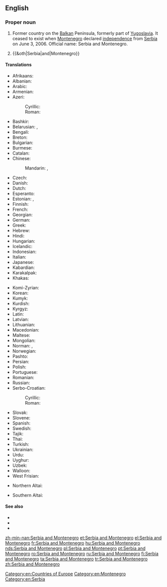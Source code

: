 ==English==
{{wikipedia}}

===Proper noun===
{{en-proper noun|head=[[Serbia]] and [[Montenegro]]}}

# {{lb|en|historical}} Former country on the [[Balkan]] Peninsula, formerly part of [[Yugoslavia]]. It ceased to exist when [[Montenegro]] declared [[independence]] from [[Serbia]] on June 3, 2006. Official name: Serbia and Montenegro.
# {{&oth|Serbia|and|Montenegro}}

====Translations====
{{trans-top|former country on the Balkan Peninsula}}
* Afrikaans: {{t|af|Serwië en Montenegro}}
* Albanian: {{t|sq|Serbia dhe Mali i Zi}}
* Arabic: {{t|ar|صِرْبِيَا وَالْجَبَل اَلْأَسْوَد|tr=ṣirbiyā wa-l-jabal al-ʾaswad}}
* Armenian: {{t|hy|Սերբիա եւ Չեռնոգորիա}}
* Azeri:
*: Cyrillic: {{t|az|Сербија вə Черногорија}}
*: Roman: {{t|az|Serbiya və Çernoqoriya}}
* Bashkir: {{t|ba|Сербия һәм Черногория}}
* Belarusian: {{t|be|Сэрбія і Чарнагорыя}}, {{t|be|Сербія і Чарнагорыя}}
* Bengali: {{t|bn|সার্বিয়া ও মন্টিনিগ্রো}}
* Breton: {{t|br|Serbia ha Montenegro}}
* Bulgarian: {{t|bg|Сърбия и Черна гора}}
* Burmese: {{t|my|[[ဆားဘီးယား]][[နှင့်]][[မွန်တီနီဂရိုး]]}}
* Catalan: {{t|ca|Sèrbia i Montenegro}}
* Chinese:
*: Mandarin: {{t+|cmn|塞尔维亚和黑山}}, {{t|cmn|塞爾維亞和黒山|tr=Sài'ěrwéiyà hé Hēishān}}
* Czech: {{t+|cs|Srbsko a Černá Hora}}
* Danish: {{t|da|Serbien og Montenegro}}
* Dutch: {{t|nl|Servië en Montenegro}}
* Esperanto: {{t|eo|Serbio kaj Montenegro}}
* Estonian: {{t+|et|Serbia ja Montenegro}}, {{t|et|Serbia ja Tšernogooria}}
* Finnish: {{t+|fi|Serbia ja Montenegro}}
* French: {{t+|fr|Serbie-et-Monténégro}}
* Georgian: {{t|ka|სერბეთი და ჩერნოგორია}}
* German: {{t+|de|Serbien und Montenegro}}
* Greek: {{t+|el|Σερβία και Μαυροβούνιο|f}}
* Hebrew: {{t|he|סרביה ומונטנגרו|tr=Serbiyah va-Mônṭenegrô}}
* Hindi: {{t|hi|सर्बिया और मोंटेनीगरो}}
* Hungarian: {{t+|hu|Szerbia és Montenegró}}
* Icelandic: {{t+|is|Serbía og Svartfjallaland}}
* Indonesian: {{t|id|Serbia dan Montenegro}}
* Italian: {{t|it|Serbia e Montenegro}}
* Japanese: {{t|ja|セルビア・モンテネグロ|tr=Serubia-Monteneguro}}
* Kabardian: {{t|kbd|Сербиерэ Черногориерэ|sc=Cyrl}}
* Karakalpak: {{t|kaa|Сербия ҳәм Черногория|tr=Serbiya häm Çärnogoriya}}
* Khakas: {{t|kjh|Сербия паза Черногория|sc=Cyrl}}
{{trans-mid}}
* Komi-Zyrian: {{t|kpv|Сербия да Черногория}}
* Korean: {{t|ko|^세르비아-^몬테네그로}}
* Kumyk: {{t|kum|Сербия ва Черногория|sc=Cyrl}}
* Kurdish: {{t|ku|Sirbîstan û Karadag}}
* Kyrgyz: {{t|ky|Сербия жана Черногория|sc=Cyrl}}
* Latin: {{t|la|Serbia et Nigromontium}}
* Latvian: {{t|lv|Serbija un Melnkalne}}
* Lithuanian: {{t|lt|Serbija ir Juodkalnija}}
* Macedonian: {{t+|mk|Србија и Црна Гора}}
* Maltese: {{t|mt|Serbja u Montenegro}}
* Mongolian: {{t|mn|Серб ба Черногор}}
* Norman: {{t|nrf|Serbie et Monténégro}}, {{t|nrf|Serbie et Nièrmont}}
* Norwegian: {{t|no|Serbia og Montenegro}}
* Pashto: {{t|ps|صرب او مونتې نېګرو|tr=sarb aw montenegro}}
* Persian: {{t|fa|صربستان و مونته‌نگرو|tr=ṣerbestân û mûntenegrû}}
* Polish: {{t+|pl|Serbia i Czarnogóra}}
* Portuguese: {{t+|pt|Sérvia e Montenegro}}
* Romanian: {{t|ro|Serbia și Muntenegru}}
* Russian: {{t|ru|Се́рбия и Черного́рия}}
* Serbo-Croatian:
*: Cyrillic: {{t|sh|Ср̀бија и Цр̑на̄ Го̀ра|f}}
*: Roman: {{t|sh|Sr̀bija i Cȓnā Gòra|f}}
* Slovak: {{t|sk|Srbsko a Čierna Hora}}
* Slovene: {{t|sl|Srbija in Črna Gora|f}}
* Spanish: {{t|es|Serbia y Montenegro}}
* Swedish: {{t|sv|Serbien och Montenegro}}
* Tajik: {{t|tg|Сербияу Черногория}}
* Thai: {{t+|th|เซอร์เบียและมอนเตเนโกร}}
* Turkish: {{t+|tr|Sırbistan-Karadağ}}
* Ukrainian: {{t|uk|Се́рбія і Чорного́рія}}
* Urdu: {{t|ur|سربیا اور مانٹی نیگرو|tr=sarbiyā aur mānṭīnīgro}}
* Uyghur: {{t|ug|سېربىيە ۋە مونتېنېگرو}}
* Uzbek: {{t|uz|Serbiya va Chernogoriya}}
* Walloon: {{t|wa|Serbeye eyet Montenegro}}
* West Frisian: {{t|fy|Servje en Montenegro}}
{{trans-bottom}}

{{checktrans-top}}
* Northern Altai: {{t-check|atv|Сербия ла Черногория|tr=Serbija la Černogorija|sc=Cyrl}}
{{trans-mid}}
* Southern Altai: {{t-check|alt|Сербия ла Черногория|tr=Serbija la Černogorija|sc=Cyrl}}
{{trans-bottom}}

====See also====
* {{l|en|Serbia}}
* {{l|en|Montenegro}}
* {{l|en|Appendix:Countries of the world}}

[[Category:en:Countries of Europe]]
[[Category:en:Montenegro]]
[[Category:en:Serbia]]

[[zh-min-nan:Serbia and Montenegro]]
[[et:Serbia and Montenegro]]
[[el:Serbia and Montenegro]]
[[fr:Serbia and Montenegro]]
[[hu:Serbia and Montenegro]]
[[nds:Serbia and Montenegro]]
[[pl:Serbia and Montenegro]]
[[pt:Serbia and Montenegro]]
[[ro:Serbia and Montenegro]]
[[ru:Serbia and Montenegro]]
[[fi:Serbia and Montenegro]]
[[ta:Serbia and Montenegro]]
[[tr:Serbia and Montenegro]]
[[zh:Serbia and Montenegro]]